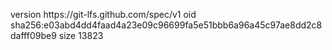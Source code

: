 version https://git-lfs.github.com/spec/v1
oid sha256:e03abd4dd4faad4a23e09c96699fa5e51bbb6a96a45c97ae8dd2c8dafff09be9
size 13823
